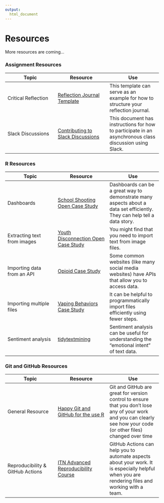 ```yaml
---
output:
  html_document
---
```




# **Resources**

More resources are coming...

### **Assignment Resources**

<div class = table_style>
|Topic| Resource| Use |
|-------------------|--------------------|--------------------|
|Critical Reflection| [Reflection Journal Template](https://docs.google.com/document/d/16FIPvK3MI3Jd_TKcGoklysANy1aqbkw7BjhlcJnFva8/edit?usp=sharing)| This template can serve as an example for how to structure your reflection journal.|
|Slack Discussions|[Contributing to Slack Discussions](https://docs.google.com/document/d/1Wh01tDp_JFbwE1EDRcONXfjFJIpuLNbcQJAW9W1ALbk/edit?usp=sharing)| This document has instructions for how to participate in an asynchronous class discussion using Slack.|
</div>

### **R Resources**

<div class = table_style>
|Topic| Resource| Use |
|-------------------|--------------------|--------------------|
|Dashboards| [School Shooting Open Case Study](https://www.opencasestudies.org/ocs-bp-school-shootings-dashboard/)| Dashboards can be a great way to demonstrate many aspects about a data set efficiently. They can help tell a data story. 
|Extracting text from images|[Youth Disconnection Open Case Study](https://www.opencasestudies.org/ocs-bp-youth-disconnection/)| You might  find that you need to import text from image files.|
|Importing data from an API|[Opioid Case Study](https://www.opencasestudies.org/ocs-bp-opioid-rural-urban/)| Some common websites (like many social media websites) have APIs that allow you to access data.|
|Importing multiple files| [Vaping Behaviors Case Study](https://www.opencasestudies.org/ocs-bp-vaping-case-study/#Data_Import)|It can be helpful to programmatically import files efficiently using fewer steps.|
|Sentiment analysis| [tidytextmining](https://www.tidytextmining.com/sentiment.html)| Sentiment analysis can be useful for understanding the "emotional intent" of text data.|
</div>

### **Git and GitHub Resources**

<div class = table_style>
|Topic| Resource| Use|
|-------------------|--------------------|--------------------|
|General Resource | [Happy Git and GitHub for the use R ](https://happygitwithr.com/)| Git and GitHub are great for version control to ensure that you don't lose any of your work and you can clearly see how your code (or other files) changed  over time|
|Reproducibility & GitHub Actions | [ITN Advanced Reproducibility Course ](https://jhudatascience.org/Adv_Reproducibility_in_Cancer_Informatics/)| GitHub Actions can help you to automate aspects about your work. It is especially helpful when you are rendering files and working with a team.|
</div>




 


